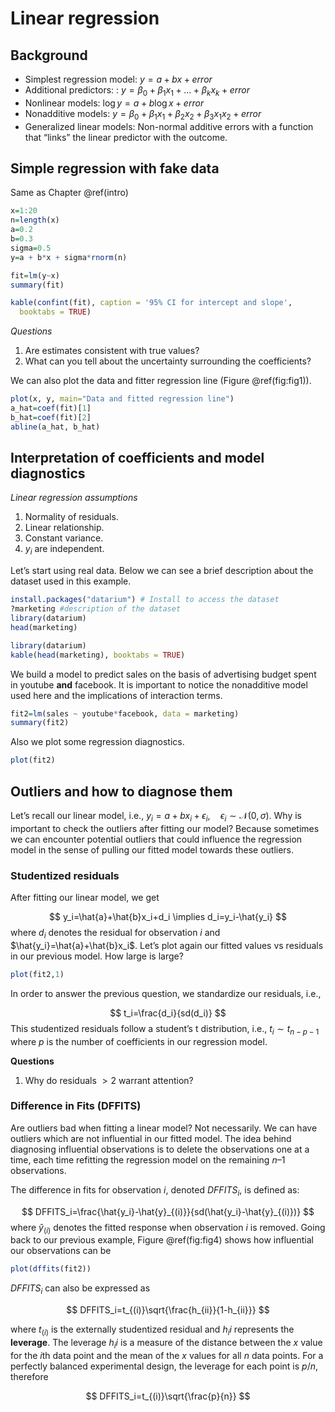 # Linear regression

## Background

- Simplest regression model: $y=a+bx+error$
- Additional predictors: : $y=\beta_0+\beta_1x_1+...+\beta_kx_k+error$
- Nonlinear models: $\log y=a+b \log x+error$
- Nonadditive models: $y=\beta_0+\beta_1x_1+\beta_2x_2+\beta_3x_1x_2+error$
- Generalized linear models: Non-normal additive errors with a function that "links" the linear predictor with the outcome.

## Simple regression with fake data

Same as Chapter \@ref(intro)

```r
x=1:20
n=length(x)
a=0.2
b=0.3
sigma=0.5
y=a + b*x + sigma*rnorm(n)
```

```r
fit=lm(y~x)
summary(fit)
```

```r
kable(confint(fit), caption = '95% CI for intercept and slope',
  booktabs = TRUE)
```

*Questions*

1. Are estimates consistent with true values?
2. What can you tell about the uncertainty surrounding the coefficients?

We can also plot the data and fitter regression line (Figure \@ref(fig:fig1)).

```r
plot(x, y, main="Data and fitted regression line")
a_hat=coef(fit)[1]
b_hat=coef(fit)[2]
abline(a_hat, b_hat)
```

## Interpretation of coefficients and model diagnostics

*Linear regression assumptions*

1. Normality of residuals.
2. Linear relationship.
3. Constant variance.
4. $y_i$ are independent.


Let's start using real data. Below we can see a brief description about the dataset used in this example.

```r
install.packages("datarium") # Install to access the dataset
?marketing #description of the dataset
library(datarium)
head(marketing)
```

```r
library(datarium)
kable(head(marketing), booktabs = TRUE)
```

We build a model to predict sales on the basis of advertising budget spent in youtube **and** facebook. It is important to notice the nonadditive model used here and the implications of interaction terms.

```r
fit2=lm(sales ~ youtube*facebook, data = marketing)
summary(fit2)
```

Also we plot some regression diagnostics.

```r
plot(fit2)
```

## Outliers and how to diagnose them

Let's recall our linear model, i.e., $y_i=a+bx_i+\epsilon_i,\quad \epsilon_i\sim \mathcal{N}(0,\sigma)$. Why is important to check the outliers after fitting our model? Because sometimes we can encounter potential outliers that could influence the regression model in the sense of pulling our fitted model towards these outliers. 

### Studentized residuals

After fitting our linear model, we get

$$
y_i=\hat{a}+\hat{b}x_i+d_i \implies d_i=y_i-\hat{y_i}
$$
where $d_i$ denotes the residual for observation $i$ and $\hat{y_i}=\hat{a}+\hat{b}x_i$. Let's plot again our fitted values vs residuals in our previous model. How large is large? 

```r
plot(fit2,1)
```

In order to answer the previous question, we standardize our residuals, i.e.,

$$
t_i=\frac{d_i}{sd(d_i)}
$$
This studentized residuals follow a student's t distribution, i.e., $t_i\sim t_{n-p-1}$ where $p$ is the number of coefficients in our regression model.

**Questions**

1. Why do residuals $>2$ warrant attention?

### Difference in Fits (DFFITS)

Are outliers bad when fitting a linear model? Not necessarily. We can have outliers which are not influential in our fitted model. The idea behind diagnosing influential observations is to delete the observations one at a time, each time refitting the regression model on the remaining $n–1$ observations. 

The difference in fits for observation $i$, denoted $DFFITS_i$, is defined as:

$$
DFFITS_i=\frac{\hat{y_i}-\hat{y}_{(i)}}{sd(\hat{y_i}-\hat{y}_{(i)})}
$$
where $\hat{y}_{(i)}$ denotes the fitted response when observation $i$ is removed. Going back to our previous example, Figure \@ref(fig:fig4) shows how influential our observations can be

```r
plot(dffits(fit2))
```

$DFFITS_i$ can also be expressed as

$$
DFFITS_i=t_{(i)}\sqrt{\frac{h_{ii}}{1-h_{ii}}}
$$

where $t_{(i)}$ is the externally studentized residual and $h_ii$ represents the **leverage**. The leverage $h_ii$ is a measure of the distance between the $x$ value for the $i$th data point and the mean of the $x$ values for all $n$ data points. For a perfectly balanced experimental design, the leverage for each point is $p/n$, therefore

$$
DFFITS_i=t_{(i)}\sqrt{\frac{p}{n}}
$$
